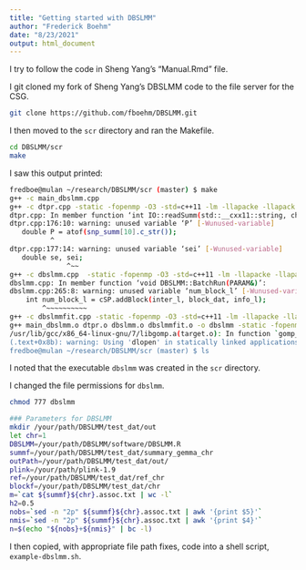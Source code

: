 ```yaml
---
title: "Getting started with DBSLMM"
author: "Frederick Boehm"
date: "8/23/2021"
output: html_document
---
```


I try to follow the code in Sheng Yang's "Manual.Rmd" file. 

I git cloned my fork of Sheng Yang's DBSLMM code to the file server for the CSG. 

```bash
git clone https://github.com/fboehm/DBSLMM.git
```

I then moved to the `scr` directory and ran the Makefile.

```bash
cd DBSLMM/scr
make
```

I saw this output printed:

```bash
fredboe@mulan ~/research/DBSLMM/scr (master) $ make
g++ -c main_dbslmm.cpp
g++ -c dtpr.cpp -static -fopenmp -O3 -std=c++11 -lm -llapacke -llapack -lblas -Wall
dtpr.cpp: In member function ‘int IO::readSumm(std::__cxx11::string, char*, std::vector<SUMM>&)’:
dtpr.cpp:176:10: warning: unused variable ‘P’ [-Wunused-variable]
   double P = atof(snp_summ[10].c_str()); 
          ^
dtpr.cpp:177:14: warning: unused variable ‘sei’ [-Wunused-variable]
   double se, sei;
              ^~~
g++ -c dbslmm.cpp  -static -fopenmp -O3 -std=c++11 -lm -llapacke -llapack -lblas -Wall
dbslmm.cpp: In member function ‘void DBSLMM::BatchRun(PARAM&)’:
dbslmm.cpp:265:8: warning: unused variable ‘num_block_l’ [-Wunused-variable]
    int num_block_l = cSP.addBlock(inter_l, block_dat, info_l);
        ^~~~~~~~~~~
g++ -c dbslmmfit.cpp -static -fopenmp -O3 -std=c++11 -lm -llapacke -llapack -lblas -Wall
g++ main_dbslmm.o dtpr.o dbslmm.o dbslmmfit.o -o dbslmm -static -fopenmp -O3 -std=c++11 -lm -llapacke -llapack -lblas -Wall -L /net/mulan/home/yasheng/Cpp/arma/lib
/usr/lib/gcc/x86_64-linux-gnu/7/libgomp.a(target.o): In function `gomp_target_init':
(.text+0x8b): warning: Using 'dlopen' in statically linked applications requires at runtime the shared libraries from the glibc version used for linking
fredboe@mulan ~/research/DBSLMM/scr (master) $ ls
```

I noted that the executable `dbslmm` was created in the `scr` directory. 

I changed the file permissions for `dbslmm`.

```bash
chmod 777 dbslmm
```

```bash
### Parameters for DBSLMM
mkdir /your/path/DBSLMM/test_dat/out
let chr=1
DBSLMM=/your/path/DBSLMM/software/DBSLMM.R
summf=/your/path/DBSLMM/test_dat/summary_gemma_chr
outPath=/your/path/DBSLMM/test_dat/out/
plink=/your/path/plink-1.9
ref=/your/path/DBSLMM/test_dat/ref_chr
blockf=/your/path/DBSLMM/test_dat/chr
m=`cat ${summf}${chr}.assoc.txt | wc -l` 
h2=0.5
nobs=`sed -n "2p" ${summf}${chr}.assoc.txt | awk '{print $5}'`
nmis=`sed -n "2p" ${summf}${chr}.assoc.txt | awk '{print $4}'`
n=$(echo "${nobs}+${nmis}" | bc -l)
```


I then copied, with appropriate file path fixes, code into a shell script, `example-dbslmm.sh`. 


